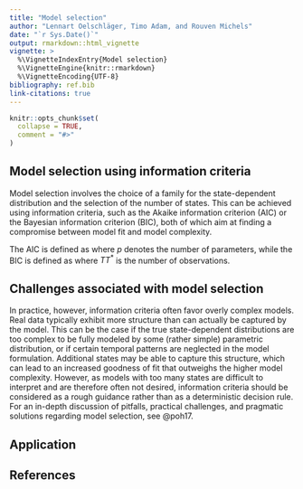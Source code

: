 ```yaml
---
title: "Model selection"
author: "Lennart Oelschläger, Timo Adam, and Rouven Michels"
date: "`r Sys.Date()`"
output: rmarkdown::html_vignette
vignette: >
  %\VignetteIndexEntry{Model selection}
  %\VignetteEngine{knitr::rmarkdown}
  %\VignetteEncoding{UTF-8}
bibliography: ref.bib
link-citations: true
---
```


<!-- 
Assignee: Timo (theory part), Lennart (application part)
Purpose: definition of model selection criteria, problems in using them, using them in fHMM
--> 

```r
knitr::opts_chunk$set(
  collapse = TRUE,
  comment = "#>"
)
```

## Model selection using information criteria

Model selection involves the choice of a family for the state-dependent distribution and the selection of the number of states. This can be achieved using information criteria, such as the Akaike information criterion (AIC) or the Bayesian information criterion (BIC), both of which aim at finding a compromise between model fit and model complexity.

The AIC is defined as
\begin{align*}
\text{AIC} = - 2 \log (\mathcal{L}^\text{HHMM}(\theta,(\theta^{*(i)})_i\mid (X_t)_t,((X^*_{t,t^*})_{t^*})_t)) + 2 p,
\end{align*}
where $p$ denotes the number of parameters, while the BIC is defined as
\begin{align*}
\text{BIC} = - 2 \log (\mathcal{L}^\text{HHMM}(\theta,(\theta^{*(i)})_i\mid (X_t)_t,((X^*_{t,t^*})_{t^*})_t)) + \log(T T^*) p,
\end{align*}
where $T T^*$ is the number of observations.

## Challenges associated with model selection

In practice, however, information criteria often favor overly complex models. Real data typically exhibit more structure than can actually be captured by the model. This can be the case if the true state-dependent distributions are too complex to be fully modeled by some (rather simple) parametric distribution, or if certain temporal patterns are neglected in the model formulation. Additional states may be able to capture this structure, which can lead to an increased goodness of fit that outweighs the higher model complexity. However, as models with too many states are difficult to interpret and are therefore often not desired, information criteria should be considered as a rough guidance rather than as a deterministic decision rule. For an in-depth discussion of pitfalls, practical challenges, and pragmatic solutions regarding model selection, see @poh17.

## Application

## References
